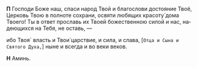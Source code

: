**П** Господи Боже наш, спаси народ Твой и благо­слови достояние Твоё, Церковь Твою в полноте сохрани, освяти лю­бя­щих красоту́ дома Твоего! Ты в ответ прославь их Твоей бо­же­ственною си­лой и нас, на­дею­щих­ся на Тебя, не оставь, —

ибо Твоя´ власть и Твои́ царствие, и сила, и слава, <R>[</R>`Отца и Сына и Святого Духа,`<R>]</R> ныне и всегда и во веки веков.

**Н** Аминь.
